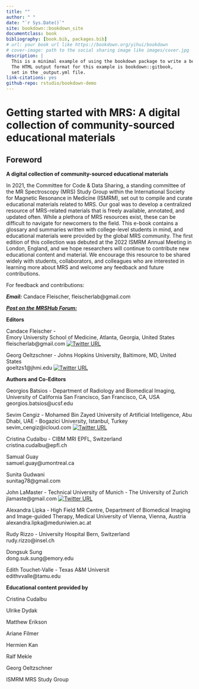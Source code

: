 ```yaml
--- 
title: ""
author: " "
date: "`r Sys.Date()`"
site: bookdown::bookdown_site
documentclass: book
bibliography: [book.bib, packages.bib]
# url: your book url like https://bookdown.org/yihui/bookdown
# cover-image: path to the social sharing image like images/cover.jpg
description: |
  This is a minimal example of using the bookdown package to write a book.
  The HTML output format for this example is bookdown::gitbook,
  set in the _output.yml file.
link-citations: yes
github-repo: rstudio/bookdown-demo
---
```


# Getting started with MRS: A digital collection of community-sourced educational materials

## Foreword 

__A digital collection of community-sourced educational materials__

In 2021, the Committee for Code & Data Sharing, a standing committee of the MR Spectroscopy (MRS) Study Group within the International Society for Magnetic Resonance in Medicine (ISMRM), set out to compile and curate educational materials related to MRS. Our goal was to develop a centralized resource of MRS-related materials that is freely available, annotated, and updated often. While a plethora of MRS resources exist, these can be difficult to navigate for newcomers to the field. This e-book contains a glossary and summaries written with college-level students in mind, and educational materials were provided by the global MRS community. The first edition of this collection was debuted at the 2022 ISMRM Annual Meeting in London, England, and we hope researchers will continue to contribute new educational content and material. We encourage this resource to be shared widely with students, collaborators, and colleagues who are interested in learning more about MRS and welcome any feedback and future contributions.  

For feedback and contributions:  

***Email:*** Candace Fleischer, fleischerlab@gmail.com 

[***Post on the MRSHub Forum:***](https://forum.mrshub.org/) 

__Editors__ 

Candace Fleischer -  
Emory University School of Medicine, Atlanta, Georgia, United States <br>
fleischerlab@gmail.com 
[![Twitter URL](https://www.google.com/imgres?imgurl=https%3A%2F%2Fabout.twitter.com%2Fcontent%2Fdam%2Fabout-twitter%2Fen%2Fbrand-toolkit%2Fbrand-download-img-1.jpg.twimg.1920.jpg&imgrefurl=https%3A%2F%2Fabout.twitter.com%2Fen%2Fwho-we-are%2Fbrand-toolkit&tbnid=rIAyQXgMXI27QM&vet=12ahUKEwj4tMKB0bj3AhUFZxoKHa6iARkQMygBegUIARDdAQ..i&docid=IYAmNP8TJ3_e2M&w=660&h=656&q=twitter%20logo&client=safari&ved=2ahUKEwj4tMKB0bj3AhUFZxoKHa6iARkQMygBegUIARDdAQ)](https://twitter.com/fleischer_lab)


Georg Oeltzschner - 
Johns Hopkins University, Baltimore, MD, United States <br>
goeltzs1@jhmi.edu 
[![Twitter URL](https://www.google.com/imgres?imgurl=https%3A%2F%2Fabout.twitter.com%2Fcontent%2Fdam%2Fabout-twitter%2Fen%2Fbrand-toolkit%2Fbrand-download-img-1.jpg.twimg.1920.jpg&imgrefurl=https%3A%2F%2Fabout.twitter.com%2Fen%2Fwho-we-are%2Fbrand-toolkit&tbnid=rIAyQXgMXI27QM&vet=12ahUKEwj4tMKB0bj3AhUFZxoKHa6iARkQMygBegUIARDdAQ..i&docid=IYAmNP8TJ3_e2M&w=660&h=656&q=twitter%20logo&client=safari&ved=2ahUKEwj4tMKB0bj3AhUFZxoKHa6iARkQMygBegUIARDdAQ)](https://twitter.com/oeltzschner)

 
__Authors and Co-Editors__ 

Georgios Batsios - 
Department of Radiology and Biomedical Imaging, University of California San Francisco, San Francisco, CA, USA <br>
georgios.batsios@ucsf.edu

Sevim Cengiz - 
Mohamed Bin Zayed University of Artificial Intelligence, Abu Dhabi, UAE - 
Bogazici University, Istanbul, Turkey <br>
sevim_cengiz@icloud.com
[![Twitter URL](https://www.google.com/imgres?imgurl=https%3A%2F%2Fabout.twitter.com%2Fcontent%2Fdam%2Fabout-twitter%2Fen%2Fbrand-toolkit%2Fbrand-download-img-1.jpg.twimg.1920.jpg&imgrefurl=https%3A%2F%2Fabout.twitter.com%2Fen%2Fwho-we-are%2Fbrand-toolkit&tbnid=rIAyQXgMXI27QM&vet=12ahUKEwj4tMKB0bj3AhUFZxoKHa6iARkQMygBegUIARDdAQ..i&docid=IYAmNP8TJ3_e2M&w=660&h=656&q=twitter%20logo&client=safari&ved=2ahUKEwj4tMKB0bj3AhUFZxoKHa6iARkQMygBegUIARDdAQ)](https://twitter.com/siimcengiz)

Cristina Cudalbu - 
CIBM MRI EPFL, Switzerland <br> 
cristina.cudalbu@epfl.ch


Samual Guay <br>
samuel.guay@umontreal.ca

Sunita Gudwani <br>
sunitag78@gmail.com 

John LaMaster - 
Technical University of Munich -
The University of Zurich <br>
jlamaste@gmail.com
[![Twitter URL](https://www.google.com/imgres?imgurl=https%3A%2F%2Fabout.twitter.com%2Fcontent%2Fdam%2Fabout-twitter%2Fen%2Fbrand-toolkit%2Fbrand-download-img-1.jpg.twimg.1920.jpg&imgrefurl=https%3A%2F%2Fabout.twitter.com%2Fen%2Fwho-we-are%2Fbrand-toolkit&tbnid=rIAyQXgMXI27QM&vet=12ahUKEwj4tMKB0bj3AhUFZxoKHa6iARkQMygBegUIARDdAQ..i&docid=IYAmNP8TJ3_e2M&w=660&h=656&q=twitter%20logo&client=safari&ved=2ahUKEwj4tMKB0bj3AhUFZxoKHa6iARkQMygBegUIARDdAQ)](https://twitter.com/johntlamaster)

Alexandra Lipka - 
High Field MR Centre, Department of Biomedical Imaging and Image-guided Therapy, Medical University of Vienna, Vienna, Austria <br>
alexandra.lipka@meduniwien.ac.at

Rudy Rizzo - 
University Hospital Bern, Switzerland <br>
rudy.rizzo@insel.ch

Dongsuk Sung <br>
dong.suk.sung@emory.edu 

Edith Touchet-Valle - 
Texas A&M Universit <br>
edithvvalle@tamu.edu
 
__Educational content provided by__ 

Cristina Cudalbu 

Ulrike Dydak 

Matthew Erikson 

Ariane Filmer 

Hermien Kan 

Ralf Mekle 

Georg Oeltzschner 

ISMRM MRS Study Group 
